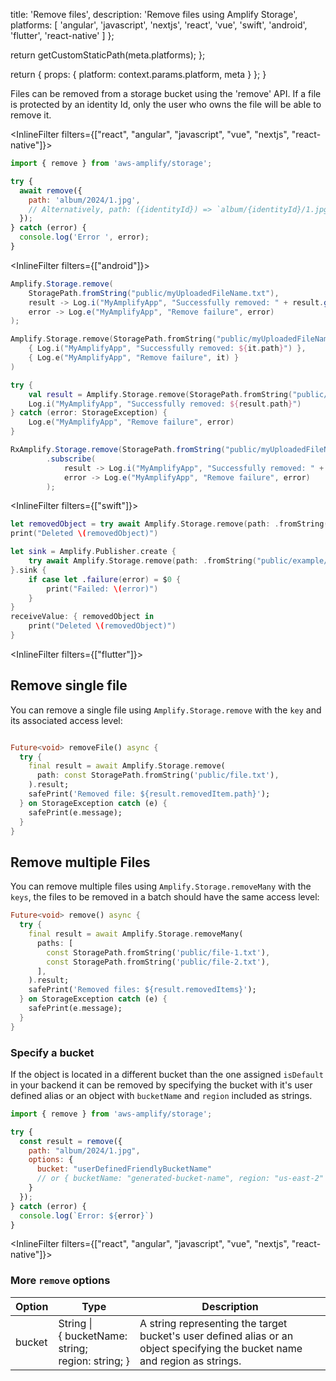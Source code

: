 
  title: 'Remove files',
  description: 'Remove files using Amplify Storage',
  platforms: [
    'angular',
    'javascript',
    'nextjs',
    'react',
    'vue',
    'swift',
    'android',
    'flutter',
    'react-native'
  ]
};

  return getCustomStaticPath(meta.platforms);
};

  return {
    props: {
      platform: context.params.platform,
      meta
    }
  };
}

Files can be removed from a storage bucket using the 'remove' API. If a file is protected by an identity Id, only the user who owns the file will be able to remove it.

<InlineFilter filters={["react", "angular", "javascript", "vue", "nextjs", "react-native"]}>

```javascript
import { remove } from 'aws-amplify/storage';

try {
  await remove({ 
    path: 'album/2024/1.jpg',
    // Alternatively, path: ({identityId}) => `album/{identityId}/1.jpg`
  });
} catch (error) {
  console.log('Error ', error);
}
```
</InlineFilter>

<InlineFilter filters={["android"]}>
<BlockSwitcher>
<Block name="Java">

```java
Amplify.Storage.remove(
    StoragePath.fromString("public/myUploadedFileName.txt"),
    result -> Log.i("MyAmplifyApp", "Successfully removed: " + result.getPath()),
    error -> Log.e("MyAmplifyApp", "Remove failure", error)
);
```

</Block>
<Block name="Kotlin - Callbacks">

```kotlin
Amplify.Storage.remove(StoragePath.fromString("public/myUploadedFileName.txt"),
    { Log.i("MyAmplifyApp", "Successfully removed: ${it.path}") },
    { Log.e("MyAmplifyApp", "Remove failure", it) }
)
```

</Block>
<Block name="Kotlin - Coroutines">

```kotlin
try {
    val result = Amplify.Storage.remove(StoragePath.fromString("public/myUploadedFileName.txt"))
    Log.i("MyAmplifyApp", "Successfully removed: ${result.path}")
} catch (error: StorageException) {
    Log.e("MyAmplifyApp", "Remove failure", error)
}
```

</Block>
<Block name="RxJava">

```java
RxAmplify.Storage.remove(StoragePath.fromString("public/myUploadedFileName.txt"))
        .subscribe(
            result -> Log.i("MyAmplifyApp", "Successfully removed: " + result.getPath()),
            error -> Log.e("MyAmplifyApp", "Remove failure", error)
        );
```

</Block>
</BlockSwitcher>
</InlineFilter>

<InlineFilter filters={["swift"]}>

<BlockSwitcher>

<Block name="Async/Await">

```swift
let removedObject = try await Amplify.Storage.remove(path: .fromString("public/example/path"))
print("Deleted \(removedObject)")
```

</Block>

<Block name="Combine">

```swift
let sink = Amplify.Publisher.create {
    try await Amplify.Storage.remove(path: .fromString("public/example/path"))
}.sink {
    if case let .failure(error) = $0 {
        print("Failed: \(error)")
    }
}
receiveValue: { removedObject in
    print("Deleted \(removedObject)")
}
```

</Block>

</BlockSwitcher>

</InlineFilter>

<InlineFilter filters={["flutter"]}>

## Remove single file

You can remove a single file using `Amplify.Storage.remove` with the `key` and its associated access level:

```dart

Future<void> removeFile() async {
  try {
    final result = await Amplify.Storage.remove(
      path: const StoragePath.fromString('public/file.txt'),
    ).result;
    safePrint('Removed file: ${result.removedItem.path}');
  } on StorageException catch (e) {
    safePrint(e.message);
  }
}

```

## Remove multiple Files

You can remove multiple files using `Amplify.Storage.removeMany` with the `keys`, the files to be removed in a batch should have the same access level:

```dart
Future<void> remove() async {
  try {
    final result = await Amplify.Storage.removeMany(
      paths: [
        const StoragePath.fromString('public/file-1.txt'),
        const StoragePath.fromString('public/file-2.txt'),
      ],
    ).result;
    safePrint('Removed files: ${result.removedItems}');
  } on StorageException catch (e) {
    safePrint(e.message);
  }
}
```

</InlineFilter>
<InlineFilter filters={["react", "angular", "javascript", "vue", "nextjs", "react-native"]}>

### Specify a bucket

If the object is located in a different bucket than the one assigned `isDefault` in your backend it can be removed by specifying the bucket with it's user defined alias or an object with `bucketName` and `region` included as strings.

```javascript
import { remove } from 'aws-amplify/storage';

try {
  const result = remove({
    path: "album/2024/1.jpg",
    options: {
      bucket: "userDefinedFriendlyBucketName"
      // or { bucketName: "generated-bucket-name", region: "us-east-2" }
    }
  });
} catch (error) {
  console.log(`Error: ${error}`)
}
```

</InlineFilter>

<InlineFilter filters={["react", "angular", "javascript", "vue", "nextjs", "react-native"]}>

### More `remove` options

Option | Type | Description |
| -- | -- | ----------- |
| bucket | String \| <br />\{ bucketName: string;<br/> region: string; \} | A string representing the target bucket's user defined alias or an object specifying the bucket name and region as strings. |
</InlineFilter>
